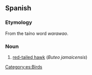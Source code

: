 ==Spanish==

===Etymology===
From the taíno word ''warawao''.

===Noun===
{{es-noun|m}}

# {{lb|es|Cuba|Dominican Republic|Puerto Rico}} [[w:red-tailed hawk|red-tailed hawk]] (''Buteo jamaicensis'')

[[Category:es:Birds]]